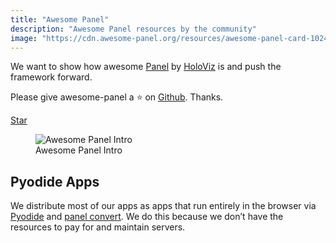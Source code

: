```yaml
---
title: "Awesome Panel"
description: "Awesome Panel resources by the community"
image: "https://cdn.awesome-panel.org/resources/awesome-panel-card-1024x1024.png?version=1"
---
```


We want to show how awesome [Panel](https://awesome-panel.org) by [HoloViz](https://holoviz.org) is and push the framework forward.

Please give awesome-panel a ⭐ on [Github](https://github.com/awesome-panel/awesome-panel). Thanks.

<script async defer src="https://buttons.github.io/buttons.js"></script>
<a class="github-button" href="https://github.com/awesome-panel/awesome-panel" data-color-scheme="no-preference: light; light: light; dark: dark;" data-icon="octicon-star" data-size="large" data-show-count="true" aria-label="Star awesome-panel/awesome-panel on GitHub">Star</a>

![Awesome Panel Intro](https://cdn.awesome-panel.org/resources/awesome-panel-intro.gif)

## Pyodide Apps

We distribute most of our apps as apps that run entirely in the browser via [Pyodide](https://pyodide.org) and [panel convert](https://panel.holoviz.org/how_to/wasm/convert.html). We do this because we don't have the resources to pay for and maintain servers.
